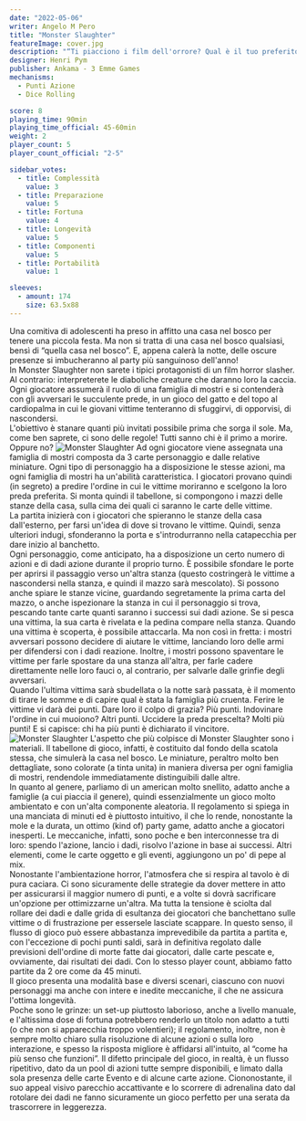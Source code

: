 ```yaml
---
date: "2022-05-06"
writer: Angelo M Pero
title: "Monster Slaughter"
featureImage: cover.jpg
description: "“Ti piacciono i film dell'orrore? Qual è il tuo preferito?”"
designer: Henri Pym
publisher: Ankama - 3 Emme Games
mechanisms:
  - Punti Azione
  - Dice Rolling

score: 8
playing_time: 90min
playing_time_official: 45-60min
weight: 2
player_count: 5
player_count_official: "2-5"

sidebar_votes:
  - title: Complessità
    value: 3
  - title: Preparazione
    value: 5
  - title: Fortuna
    value: 4
  - title: Longevità
    value: 5
  - title: Componenti
    value: 5
  - title: Portabilità
    value: 1

sleeves:
  - amount: 174
    size: 63.5x88
---
```


<Setting>
  Una comitiva di adolescenti ha preso in affitto una casa nel bosco per tenere
  una piccola festa. Ma non si tratta di una casa nel bosco qualsiasi, bensì di
  “quella casa nel bosco”. E, appena calerà la notte, delle oscure presenze si
  imbucheranno al party più sanguinoso dell'anno! <br />
  In Monster Slaughter non sarete i tipici protagonisti di un film horror slasher.
  Al contrario: interpreterete le diaboliche creature che daranno loro la caccia.
  Ogni giocatore assumerà il ruolo di una famiglia di mostri e si contenderà con
  gli avversari le succulente prede, in un gioco del gatto e del topo al cardiopalma
  in cui le giovani vittime tenteranno di sfuggirvi, di opporvisi, di nascondersi.
  <br />
  L'obiettivo è stanare quanti più invitati possibile prima che sorga il sole. Ma,
  come ben saprete, ci sono delle regole! Tutti sanno chi è il primo a morire. Oppure
  no?
</Setting>

<img src="./game1.jpg" alt="Monster Slaughter" />

<Rules>
  Ad ogni giocatore viene assegnata una famiglia di mostri composta da 3 carte
  personaggio e dalle relative miniature. Ogni tipo di personaggio ha a
  disposizione le stesse azioni, ma ogni famiglia di mostri ha un'abilità
  caratteristica. I giocatori provano quindi (in segreto) a predire l'ordine in
  cui le vittime moriranno e scelgono la loro preda preferita. Si monta quindi
  il tabellone, si compongono i mazzi delle stanze della casa, sulla cima dei
  quali ci saranno le carte delle vittime.
  <br />
  La partita inizierà con i giocatori che spieranno le stanze della casa
  dall'esterno, per farsi un'idea di dove si trovano le vittime. Quindi, senza
  ulteriori indugi, sfonderanno la porta e s'introdurranno nella catapecchia per
  dare inizio al banchetto.
  <br />
  Ogni personaggio, come anticipato, ha a disposizione un certo numero di azioni
  e di dadi azione durante il proprio turno. È possibile sfondare le porte per
  aprirsi il passaggio verso un'altra stanza (questo costringerà le vittime a
  nascondersi nella stanza, e quindi il mazzo sarà mescolato). Si possono anche
  spiare le stanze vicine, guardando segretamente la prima carta del mazzo, o
  anche ispezionare la stanza in cui il personaggio si trova, pescando tante
  carte quanti saranno i successi sui dadi azione. Se si pesca una vittima, la
  sua carta è rivelata e la pedina compare nella stanza. Quando una vittima è
  scoperta, è possibile attaccarla. Ma non così in fretta: i mostri avversari
  possono decidere di aiutare le vittime, lanciando loro delle armi per
  difendersi con i dadi reazione. Inoltre, i mostri possono spaventare le
  vittime per farle spostare da una stanza all'altra, per farle cadere
  direttamente nelle loro fauci o, al contrario, per salvarle dalle grinfie
  degli avversari.
  <br />
  Quando l'ultima vittima sarà sbudellata o la notte sarà passata, è il momento
  di tirare le somme e di capire qual è stata la famiglia più cruenta. Ferire le
  vittime vi darà dei punti. Dare loro il colpo di grazia? Più punti. Indovinare
  l'ordine in cui muoiono? Altri punti. Uccidere la preda prescelta? Molti più
  punti! E si capisce: chi ha più punti è dichiarato il vincitore.
</Rules>

<img src="./game2.jpg" alt="Monster Slaughter" />

<Feedback>
  L'aspetto che più colpisce di Monster Slaughter sono i materiali. Il tabellone
  di gioco, infatti, è costituito dal fondo della scatola stessa, che simulerà
  la casa nel bosco. Le miniature, peraltro molto ben dettagliate, sono colorate
  (a tinta unita) in maniera diversa per ogni famiglia di mostri, rendendole
  immediatamente distinguibili dalle altre.
  <br />
  In quanto al genere, parliamo di un american molto snellito, adatto anche a
  famiglie (a cui piaccia il genere), quindi essenzialmente un gioco molto
  ambientato e con un'alta componente aleatoria. Il regolamento si spiega in una
  manciata di minuti ed è piuttosto intuitivo, il che lo rende, nonostante la
  mole e la durata, un ottimo (kind of) party game, adatto anche a giocatori
  inesperti. Le meccaniche, infatti, sono poche e ben interconnesse tra di loro:
  spendo l'azione, lancio i dadi, risolvo l'azione in base ai successi. Altri
  elementi, come le carte oggetto e gli eventi, aggiungono un po' di pepe al
  mix.
  <br />
  Nonostante l'ambientazione horror, l'atmosfera che si respira al tavolo è di
  pura caciara. Ci sono sicuramente delle strategie da dover mettere in atto per
  assicurarsi il maggior numero di punti, e a volte si dovrà sacrificare
  un'opzione per ottimizzarne un'altra. Ma tutta la tensione è sciolta dal
  rollare dei dadi e dalle grida di esultanza dei giocatori che banchettano
  sulle vittime o di frustrazione per essersele lasciate scappare. In questo
  senso, il flusso di gioco può essere abbastanza imprevedibile da partita a
  partita e, con l'eccezione di pochi punti saldi, sarà in definitiva regolato
  dalle previsioni dell'ordine di morte fatte dai giocatori, dalle carte pescate
  e, ovviamente, dai risultati dei dadi. Con lo stesso player count, abbiamo
  fatto partite da 2 ore come da 45 minuti.
  <br />
  Il gioco presenta una modalità base e diversi scenari, ciascuno con nuovi
  personaggi ma anche con intere e inedite meccaniche, il che ne assicura
  l'ottima longevità.
  <br />
  Poche sono le grinze: un set-up piuttosto laborioso, anche a livello manuale,
  e l'altissima dose di fortuna potrebbero renderlo un titolo non adatto a tutti
  (o che non si apparecchia troppo volentieri); il regolamento, inoltre, non è
  sempre molto chiaro sulla risoluzione di alcune azioni o sulla loro
  interazione, e spesso la risposta migliore è affidarsi all'intuito, al “come
  ha più senso che funzioni”. Il difetto principale del gioco, in realtà, è un
  flusso ripetitivo, dato da un pool di azioni tutte sempre disponibili, e
  limato dalla sola presenza delle carte Evento e di alcune carte azione.
  Ciononostante, il suo appeal visivo parecchio accattivante e lo scorrere di
  adrenalina dato dal rotolare dei dadi ne fanno sicuramente un gioco perfetto
  per una serata da trascorrere in leggerezza.
</Feedback>

<Instagram id="CdNnM5kDtKn" />
